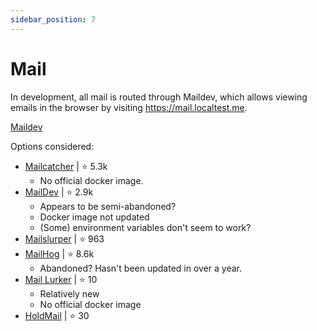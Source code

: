 ```yaml
---
sidebar_position: 7
---
```


# Mail

In development, all mail is routed through Maildev, which allows viewing emails in the browser by visiting <https://mail.localtest.me>.

[Maildev](https://github.com/maildev/maildev)

Options considered:

- [Mailcatcher](https://github.com/sj26/mailcatcher) | ⭐ 5.3k
  - No official docker image.
- [MailDev](https://github.com/djfarrelly/MailDev) | ⭐ 2.9k
  - Appears to be semi-abandoned?
  - Docker image not updated
  - (Some) environment variables don't seem to work?
- [Mailslurper](https://github.com/mailslurper/mailslurper) | ⭐ 963
- [MailHog](https://github.com/mailhog/MailHog) | ⭐ 8.6k
  - Abandoned? Hasn't been updated in over a year.
- [Mail Lurker](https://github.com/tomvlk/maillurker/) | ⭐ 10
  - Relatively new
  - No official docker image
- [HoldMail](https://github.com/SpartaSystems/holdmail) | ⭐ 30
